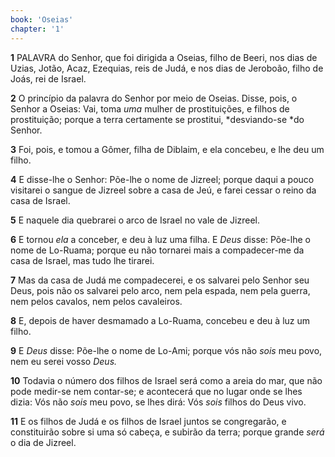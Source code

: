 ```yaml
---
book: 'Oseias'
chapter: '1'
---
```


**1** PALAVRA do Senhor, que foi dirigida a Oseias, filho de Beeri, nos dias de Uzias, Jotão, Acaz, Ezequias, reis de Judá, e nos dias de Jeroboão, filho de Joás, rei de Israel.

**2** O princípio da palavra do Senhor por meio de Oseias. Disse, pois, o Senhor a Oseias: Vai, toma _uma_ mulher de prostituições, e filhos de prostituição; porque a terra certamente se prostitui, *desviando-se *do Senhor.

**3** Foi, pois, e tomou a Gômer, filha de Diblaim, e ela concebeu, e lhe deu um filho.

**4** E disse-lhe o Senhor: Põe-lhe o nome de Jizreel; porque daqui a pouco visitarei o sangue de Jizreel sobre a casa de Jeú, e farei cessar o reino da casa de Israel.

**5** E naquele dia quebrarei o arco de Israel no vale de Jizreel.

**6** E tornou _ela_ a conceber, e deu à luz uma filha. E _Deus_ disse: Põe-lhe o nome de Lo-Ruama; porque eu não tornarei mais a compadecer-me da casa de Israel, mas tudo lhe tirarei.

**7** Mas da casa de Judá me compadecerei, e os salvarei pelo Senhor seu Deus, pois não os salvarei pelo arco, nem pela espada, nem pela guerra, nem pelos cavalos, nem pelos cavaleiros.

**8** E, depois de haver desmamado a Lo-Ruama, concebeu e deu à luz um filho.

**9** E _Deus_ disse: Põe-lhe o nome de Lo-Ami; porque vós não _sois_ meu povo, nem eu serei vosso _Deus._

**10** Todavia o número dos filhos de Israel será como a areia do mar, que não pode medir-se nem contar-se; e acontecerá que no lugar onde se lhes dizia: Vós não _sois_ meu povo, se lhes dirá: Vós _sois_ filhos do Deus vivo.

**11** E os filhos de Judá e os filhos de Israel juntos se congregarão, e constituirão sobre si uma só cabeça, e subirão da terra; porque grande _será_ o dia de Jizreel.
